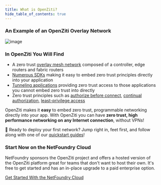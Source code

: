 ```yaml
---
title: What is OpenZiti?
hide_table_of_contents: true
---
```



<p>
    <WhatIsOpenZiti/>
</p>

<h3>An Example of an OpenZiti Overlay Network</h3>
<span>

![image](../../../static/img/ziti-overview.svg)

</span>

<h3>In OpenZiti You Will Find</h3>

* A zero trust [overlay mesh network](/reference/glossary#network-overlay-overlay) composed of a controller, edge routers and fabric routers
* [Numerous SDKs](/docs/reference/developer/sdk/) making it easy to embed zero trust principles directly into your application
* [Tunneling applications](../../reference/tunnelers/) providing zero trust access to those applications you cannot embed zero trust into directly
* Zero trust principles such as [authorize before connect](/docs/learn/core-concepts/security/authentication/auth),
[continual authorization](/docs/learn/core-concepts/security/authorization/auth),
[least-privilege access](/docs/learn/core-concepts/security/authorization/policies/overview)

OpenZiti makes it **easy** to embed zero trust, programmable networking directly into your app. With OpenZiti you can have **zero trust, high performance networking on any Internet connection**, without VPNs!

:running: Ready to deploy your first network? Jump right in, feet first, and follow along with one of our
[quickstart guides](/docs/category/network)!

<h3>Start Now on the NetFoundry Cloud</h3>

NetFoundry sponsors the OpenZiti project and offers a hosted version of the OpenZiti platform great for teams that 
don't want to host their own. It's free to get started and has an in-place upgrade to a paid enterprise option. 

[Get Started With the NetFoundry Cloud](https://netfoundry.io/products/netfoundry-platform/netfoundry-cloud-for-openziti/)